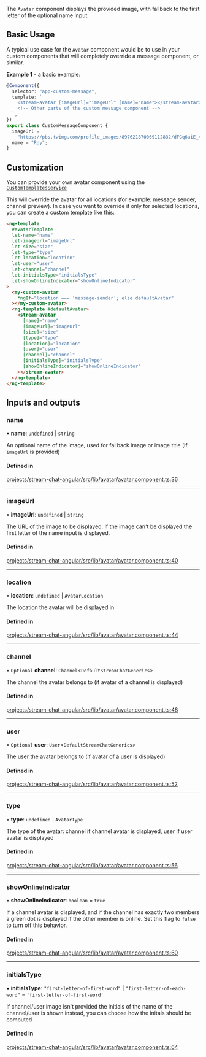 The `Avatar` component displays the provided image, with fallback to the first letter of the optional name input.

## Basic Usage

A typical use case for the `Avatar` component would be to use in your custom components that will completely override a message component, or similar.

**Example 1** - a basic example:

```typescript
@Component({
  selector: "app-custom-message",
  template: `
    <stream-avatar [imageUrl]="imageUrl" [name]="name"></stream-avatar>
    <!-- Other parts of the custom message component -->
  `,
})
export class CustomMessageComponent {
  imageUrl =
    "https://pbs.twimg.com/profile_images/897621870069112832/dFGq6aiE_400x400.jpg";
  name = "Roy";
}
```

## Customization

You can provide your own avatar component using the [`CustomTemplatesService`](../services/CustomTemplatesService/#avatartemplate)

This will override the avatar for all locations (for example: message sender, channel preview). In case you want to override it only for selected locations, you can create a custom template like this:

```html
<ng-template
  #avatarTemplate
  let-name="name"
  let-imageUrl="imageUrl"
  let-size="size"
  let-type="type"
  let-location="location"
  let-user="user"
  let-channel="channel"
  let-initialsType="initialsType"
  let-showOnlineIndicator="showOnlineIndicator"
>
  <my-custom-avatar
    *ngIf="location === 'message-sender'; else defaultAvatar"
  ></my-custom-avatar>
  <ng-template #defaultAvatar>
    <stream-avatar
      [name]="name"
      [imageUrl]="imageUrl"
      [size]="size"
      [type]="type"
      [location]="location"
      [user]="user"
      [channel]="channel"
      [initialsType]="initialsType"
      [showOnlineIndicator]="showOnlineIndicator"
    ></stream-avatar>
  </ng-template>
</ng-template>
```

[//]: # "Start of generated content"
## Inputs and outputs 


### name

• **name**: `undefined` \| `string`

An optional name of the image, used for fallback image or image title (if `imageUrl` is provided)

#### Defined in

[projects/stream-chat-angular/src/lib/avatar/avatar.component.ts:36](https://github.com/GetStream/stream-chat-angular/blob/894f8f392d5e4430f7f965feecb997826948cbb8/projects/stream-chat-angular/src/lib/avatar/avatar.component.ts#L36)

___

### imageUrl

• **imageUrl**: `undefined` \| `string`

The URL of the image to be displayed. If the image can't be displayed the first letter of the name input is displayed.

#### Defined in

[projects/stream-chat-angular/src/lib/avatar/avatar.component.ts:40](https://github.com/GetStream/stream-chat-angular/blob/894f8f392d5e4430f7f965feecb997826948cbb8/projects/stream-chat-angular/src/lib/avatar/avatar.component.ts#L40)

___

### location

• **location**: `undefined` \| `AvatarLocation`

The location the avatar will be displayed in

#### Defined in

[projects/stream-chat-angular/src/lib/avatar/avatar.component.ts:44](https://github.com/GetStream/stream-chat-angular/blob/894f8f392d5e4430f7f965feecb997826948cbb8/projects/stream-chat-angular/src/lib/avatar/avatar.component.ts#L44)

___

### channel

• `Optional` **channel**: `Channel`\<`DefaultStreamChatGenerics`\>

The channel the avatar belongs to (if avatar of a channel is displayed)

#### Defined in

[projects/stream-chat-angular/src/lib/avatar/avatar.component.ts:48](https://github.com/GetStream/stream-chat-angular/blob/894f8f392d5e4430f7f965feecb997826948cbb8/projects/stream-chat-angular/src/lib/avatar/avatar.component.ts#L48)

___

### user

• `Optional` **user**: `User`\<`DefaultStreamChatGenerics`\>

The user the avatar belongs to (if avatar of a user is displayed)

#### Defined in

[projects/stream-chat-angular/src/lib/avatar/avatar.component.ts:52](https://github.com/GetStream/stream-chat-angular/blob/894f8f392d5e4430f7f965feecb997826948cbb8/projects/stream-chat-angular/src/lib/avatar/avatar.component.ts#L52)

___

### type

• **type**: `undefined` \| `AvatarType`

The type of the avatar: channel if channel avatar is displayed, user if user avatar is displayed

#### Defined in

[projects/stream-chat-angular/src/lib/avatar/avatar.component.ts:56](https://github.com/GetStream/stream-chat-angular/blob/894f8f392d5e4430f7f965feecb997826948cbb8/projects/stream-chat-angular/src/lib/avatar/avatar.component.ts#L56)

___

### showOnlineIndicator

• **showOnlineIndicator**: `boolean` = `true`

If a channel avatar is displayed, and if the channel has exactly two members a green dot is displayed if the other member is online. Set this flag to `false` to turn off this behavior.

#### Defined in

[projects/stream-chat-angular/src/lib/avatar/avatar.component.ts:60](https://github.com/GetStream/stream-chat-angular/blob/894f8f392d5e4430f7f965feecb997826948cbb8/projects/stream-chat-angular/src/lib/avatar/avatar.component.ts#L60)

___

### initialsType

• **initialsType**: ``"first-letter-of-first-word"`` \| ``"first-letter-of-each-word"`` = `'first-letter-of-first-word'`

If channel/user image isn't provided the initials of the name of the channel/user is shown instead, you can choose how the initals should be computed

#### Defined in

[projects/stream-chat-angular/src/lib/avatar/avatar.component.ts:64](https://github.com/GetStream/stream-chat-angular/blob/894f8f392d5e4430f7f965feecb997826948cbb8/projects/stream-chat-angular/src/lib/avatar/avatar.component.ts#L64)

[//]: # "End of generated content"

